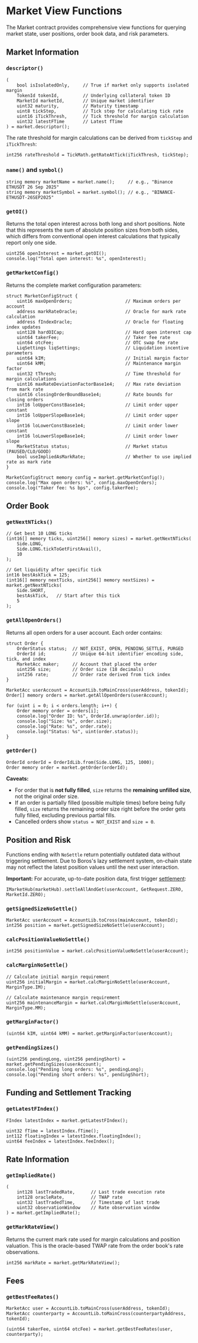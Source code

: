 # Market View Functions

The Market contract provides comprehensive view functions for querying market state, user positions, order book data, and risk parameters.

## Market Information

### `descriptor()`

```text
(
    bool isIsolatedOnly,     // True if market only supports isolated margin
    TokenId tokenId,         // Underlying collateral token ID
    MarketId marketId,       // Unique market identifier
    uint32 maturity,         // Maturity timestamp
    uint8 tickStep,          // Tick step for calculating tick rate
    uint16 iTickThresh,      // Tick threshold for margin calculation
    uint32 latestFTime       // Latest fTime
) = market.descriptor();
```

The rate threshold for margin calculations can be derived from `tickStep` and `iTickThresh`:

```text
int256 rateThreshold = TickMath.getRateAtTick(iTickThresh, tickStep);
```

### `name()` and `symbol()`

```text
string memory marketName = market.name();     // e.g., "Binance ETHUSDT 26 Sep 2025"
string memory marketSymbol = market.symbol(); // e.g., "BINANCE-ETHUSDT-26SEP2025"
```

### `getOI()`

Returns the total open interest across both long and short positions. Note that this represents the sum of absolute position sizes from both sides, which differs from conventional open interest calculations that typically report only one side.

```text
uint256 openInterest = market.getOI();
console.log("Total open interest: %s", openInterest);
```

### `getMarketConfig()`

Returns the complete market configuration parameters:

```text
struct MarketConfigStruct {
    uint16 maxOpenOrders;                    // Maximum orders per account
    address markRateOracle;                  // Oracle for mark rate calculation
    address fIndexOracle;                    // Oracle for floating index updates
    uint128 hardOICap;                       // Hard open interest cap
    uint64 takerFee;                         // Taker fee rate
    uint64 otcFee;                           // OTC swap fee rate
    LiqSettings liqSettings;                 // Liquidation incentive parameters
    uint64 kIM;                              // Initial margin factor
    uint64 kMM;                              // Maintenance margin factor
    uint32 tThresh;                          // Time threshold for margin calculations
    uint16 maxRateDeviationFactorBase1e4;    // Max rate deviation from mark rate
    uint16 closingOrderBoundBase1e4;         // Rate bounds for closing orders
    int16 loUpperConstBase1e4;               // Limit order upper constant
    int16 loUpperSlopeBase1e4;               // Limit order upper slope
    int16 loLowerConstBase1e4;               // Limit order lower constant
    int16 loLowerSlopeBase1e4;               // Limit order lower slope
    MarketStatus status;                     // Market status (PAUSED/CLO/GOOD)
    bool useImpliedAsMarkRate;               // Whether to use implied rate as mark rate
}

MarketConfigStruct memory config = market.getMarketConfig();
console.log("Max open orders: %s", config.maxOpenOrders);
console.log("Taker fee: %s bps", config.takerFee);
```

## Order Book

### `getNextNTicks()`

```text
// Get best 10 LONG ticks
(int16[] memory ticks, uint256[] memory sizes) = market.getNextNTicks(
    Side.LONG,
    Side.LONG.tickToGetFirstAvail(),
    10
);

// Get liquidity after specific tick
int16 bestAskTick = 125;
(int16[] memory nextTicks, uint256[] memory nextSizes) = market.getNextNTicks(
    Side.SHORT,
    bestAskTick,   // Start after this tick
    5
);
```

### `getAllOpenOrders()`

Returns all open orders for a user account. Each order contains:

```text
struct Order {
    OrderStatus status;  // NOT_EXIST, OPEN, PENDING_SETTLE, PURGED
    OrderId id;          // Unique 64-bit identifier encoding side, tick, and index
    MarketAcc maker;     // Account that placed the order
    uint256 size;        // Order size (18 decimals)
    int256 rate;         // Order rate derived from tick index
}
```

```text
MarketAcc userAccount = AccountLib.toMainCross(userAddress, tokenId);
Order[] memory orders = market.getAllOpenOrders(userAccount);

for (uint i = 0; i < orders.length; i++) {
    Order memory order = orders[i];
    console.log("Order ID: %s", OrderId.unwrap(order.id));
    console.log("Size: %s", order.size);
    console.log("Rate: %s", order.rate);
    console.log("Status: %s", uint(order.status));
}
```

### `getOrder()`

```text
OrderId orderId = OrderIdLib.from(Side.LONG, 125, 1000);
Order memory order = market.getOrder(orderId);
```

**Caveats:**

- For order that is **not fully filled**, `size` returns the **remaining unfilled size**, not the original order size.
- If an order is partially filled (possible multiple times) before being fully filled, `size` returns the remaining order size right before the order gets fully filled, excluding previous partial fills.
- Cancelled orders show `status = NOT_EXIST` and `size = 0`.

## Position and Risk

Functions ending with `NoSettle` return potentially outdated data without triggering settlement. Due to Boros's lazy settlement system, on-chain state may not reflect the latest position values until the next user interaction.

**Important:** For accurate, up-to-date position data, first trigger [settlement](../Mechanics/Settlement.mdx):

```text
IMarketHub(marketHub).settleAllAndGet(userAccount, GetRequest.ZERO, MarketId.ZERO);
```

### `getSignedSizeNoSettle()`

```text
MarketAcc userAccount = AccountLib.toCross(mainAccount, tokenId);
int256 position = market.getSignedSizeNoSettle(userAccount);
```

### `calcPositionValueNoSettle()`

```text
int256 positionValue = market.calcPositionValueNoSettle(userAccount);
```

### `calcMarginNoSettle()`

```text
// Calculate initial margin requirement
uint256 initialMargin = market.calcMarginNoSettle(userAccount, MarginType.IM);

// Calculate maintenance margin requirement
uint256 maintenanceMargin = market.calcMarginNoSettle(userAccount, MarginType.MM);
```

### `getMarginFactor()`

```text
(uint64 kIM, uint64 kMM) = market.getMarginFactor(userAccount);
```

### `getPendingSizes()`

```text
(uint256 pendingLong, uint256 pendingShort) = market.getPendingSizes(userAccount);
console.log("Pending long orders: %s", pendingLong);
console.log("Pending short orders: %s", pendingShort);
```

## Funding and Settlement Tracking

### `getLatestFIndex()`

```text
FIndex latestIndex = market.getLatestFIndex();

uint32 fTime = latestIndex.fTime();
int112 floatingIndex = latestIndex.floatingIndex();
uint64 feeIndex = latestIndex.feeIndex();
```

## Rate Information

### `getImpliedRate()`

```text
(
    int128 lastTradedRate,      // Last trade execution rate
    int128 oracleRate,          // TWAP rate
    uint32 lastTradedTime,      // Timestamp of last trade
    uint32 observationWindow    // Rate observation window
) = market.getImpliedRate();
```

### `getMarkRateView()`

Returns the current mark rate used for margin calculations and position valuation. This is the oracle-based TWAP rate from the order book's rate observations.

```text
int256 markRate = market.getMarkRateView();
```

## Fees

### `getBestFeeRates()`

```text
MarketAcc user = AccountLib.toMainCross(userAddress, tokenId);
MarketAcc counterparty = AccountLib.toMainCross(counterpartyAddress, tokenId);

(uint64 takerFee, uint64 otcFee) = market.getBestFeeRates(user, counterparty);
```
